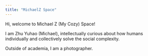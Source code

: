 ```yaml
---
title: "MichaelZ Space"
---
```


Hi, welcome to Michael Z (My Cozy) Space!

I am Zhu Yuhao (Michael), intellectually curious about how humans individually and collectively solve the social complexity.

Outside of academia, I am a photographer.
